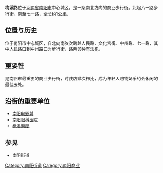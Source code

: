 {{unreferenced|time=2019-09-07T13:21:14+00:00}}
'''梅溪路'''位于[[河南省|河南省]][[南阳市|南阳市]]中心城区，是一条南北方向的商业步行街。北起八一路步行街，南至七一路，全长约1公里。

== 位置与历史 ==
位于南阳市中心城区，自北向南依次跨越人民路、文化宫街、中州路、七一路，其中人民路口到中州路口为步行街。路两旁种有[[法桐|法桐]]。

== 重要性 ==
是南阳市最重要的商业步行街，时装店鳞次栉比，成为年轻人购物娱乐约会休闲的最佳去处。

== 沿街的重要单位 ==
*[[南阳电影城|南阳电影城]]
*[[南阳眼科医院|南阳眼科医院]]
*[[梅溪商厦|梅溪商厦]]

==参见==
*[[南阳街道|南阳街道]]

[[Category:南阳街道|Category:南阳街道]]
[[Category:南阳商业|Category:南阳商业]]